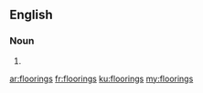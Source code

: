 ==English==

===Noun===
{{head|en}}

# {{plural of|flooring}}

[[ar:floorings]]
[[fr:floorings]]
[[ku:floorings]]
[[my:floorings]]